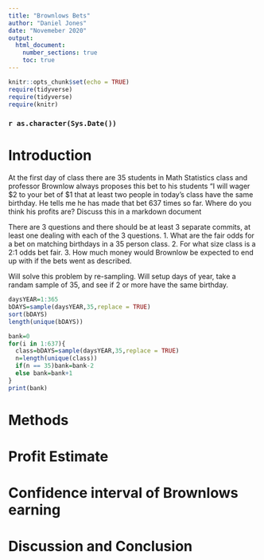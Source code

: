 ```yaml
---
title: "Brownlows Bets"
author: "Daniel Jones"
date: "Novemeber 2020"
output: 
  html_document:
    number_sections: true
    toc: true
---
```


```r
knitr::opts_chunk$set(echo = TRUE)
require(tidyverse)
require(tidyverse)
require(knitr)
```
### `r as.character(Sys.Date())`



<!-- We recommend you use git branches -- create a separate branch for each major section i.e. Introduction, Methods, Results, Inferential Results, and Discussion and Conclusions - leave the YAML block untouched until the final merge where you put in your own name !-->

# Introduction

<!--In this section you explain what you are trying to show.  Where did the data come from?  What is the research or other question you are trying to answer?!-->

 At the first day of class there are 35 students in Math Statistics class and professor Brownlow always proposes this bet to his students "I will wager $2 to your bet of $1 that at least two people in today's class have  the same birthday.  He tells me he has made that bet 637 times so far. Where do you think his profits are? Discuss this in a markdown document

There are 3 questions and there should be at least 3 separate commits, at least one dealing with each of the 3 questions.
1. What are the fair odds for a bet on matching birthdays in a 35 person class.
2. For what size class is a 2:1 odds bet fair.
3. How much money would Brownlow be expected to end up with if the bets went as described.

Will solve this problem by re-sampling. Will setup days of year, take a randam sample of 35, and see if 2 or more have the same birthday.  

```r
daysYEAR=1:365
bDAYS=sample(daysYEAR,35,replace = TRUE)
sort(bDAYS)
length(unique(bDAYS))
```

```r
bank=0
for(i in 1:637){
  class=bDAYS=sample(daysYEAR,35,replace = TRUE) 
  n=length(unique(class))
  if(n == 35)bank=bank-2
  else bank=bank+1
}
print(bank)
```



# Methods

<!--Decide on your methods:  In this section explain the approach you will take to attack the issue --- how will you decide on a likely estimate of professor Brownlow's earnings or losses after 637 bets. Also explain how you construct a 95% confidence interval about your estimate of his winnings !-->


# Profit Estimate

<!--Explain and display the results of your method of coming up with the estimate of professor Brownlows betting profits!-->


# Confidence interval of Brownlows earning

<!--Explain and display your method of coming up with a 95% confidence interval of  professor Brownlows winnings (or losings)-->


# Discussion and Conclusion

<!--Discussion and conclusion here.  If professor Brownlow is consistantly making or losing money how could he change his payout so that his profits center on zero?  Also discuss what size his class should be in order to have his current scheme balance at zero profit.!-->


